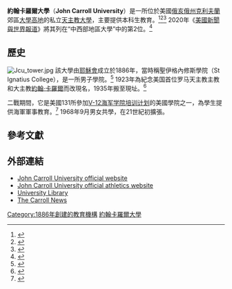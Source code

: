 {{Infobox University
 | name           = John Carroll University
 | image          = John Carroll University.jpg
 | latin_name     = Universitas Joannis Carroll
 | motto          = 拉丁語：Ad Majorem Dei Gloriam（For the greater glory of God）
 | established    = 1886
 | type           = [[私立大學|私立大學]]
 | affiliation    = [[羅馬天主教|羅馬天主教]][[耶穌會|耶穌會]]
 | endowment      = US $1.81億<ref>{{cite web|url=http://www.nacubo.org/Documents/EndowmentFiles/2013NCSEEndowmentMarket%20ValuesRevisedFeb142014.pdf|title=NCSE Public Tables Endowment Market Values|format=PDF|date=|accessdate=2014-04-15|deadurl=yes|archiveurl=https://www.webcitation.org/6Pg7vCEwR?url=http://www.nacubo.org/Documents/EndowmentFiles/2013NCSEEndowmentMarket%20ValuesRevisedFeb142014.pdf|archivedate=2014-05-19}}</ref>
 | president      = Rev. Robert L. Niehoff, S.J.
 | faculty        = 635
 | students       = 3,709
 | undergrad      = 3,001
 | postgrad       =   708
 | city           = [[大學高地_(俄亥俄州)|大學高地]]
 | state          = [[俄亥俄州|俄亥俄州]]
 | country        = 美國
 | campus         = 郊區，{{convert|63|acre|ha|1}}
 | colors         = 藍色和金色 {{colorbox|#084073}} {{colorbox|#F1C423}}
 | athletics      =[[NCAA|NCAA Division III]] – [[Ohio_Athletic_Conference|OAC]]
 | nickname       = Blue Streaks
 | mascot         = Lobo the Wolf
 | affiliations   = [[Association_of_Jesuit_Colleges_and_Universities|AJCU]] [[North_Central_Association_of_Colleges_and_Schools|NCA]]
 | website        = [http://www.jcu.edu/ www.jcu.edu]
 }}

'''約翰卡羅爾大學'''（'''John Carroll University'''）是一所位於美國[[俄亥俄州|俄亥俄州]][[克利夫蘭|克利夫蘭]]郊區[[大學高地_(俄亥俄州)|大學高地]]的私立[[天主教大學|天主教大學]]，主要提供本科生教育。<ref name="At a Glance">{{cite web | url = http://webmedia.jcu.edu.s3.amazonaws.com/pdf/JCUAR.pdf | title = 2011 Annual Report | publisher = John Carroll University | accessdate = 2012-07-02 }}{{dead link|date=2018年1月 |bot=InternetArchiveBot |fix-attempted=yes }}</ref><ref>{{cite web | url = http://sites.jcu.edu/magazine/2010/09/30/a-global-perspective/ | title = A Global Perspective | publisher = John Carroll Magazine | accessdate = 2011-11-22 | archive-url = https://web.archive.org/web/20120519025141/http://sites.jcu.edu/magazine/2010/09/30/a-global-perspective/ | archive-date = 2012-05-19 | dead-url = yes }}</ref><ref name="Center for Global Education">{{cite web | url = http://www.jcu.edu/global/study | title = Center for Global Education | publisher = John Carroll University | accessdate = 2011-11-22 | archive-url = https://web.archive.org/web/20111127043255/http://www.jcu.edu/global/study/ | archive-date = 2011-11-27 | dead-url = yes }}</ref> 2020年《[[美國新聞與世界報道|美國新聞與世界報道]]》將其列在“中西部地區大學”中的第2位。<ref name=USNews>{{cite web |url= https://www.usnews.com/best-colleges/john-carroll-university-3050 |title= Usnewsranking Rankings: Best Colleges |publisher= ''[[U.S._News_&_World_Report|U.S. News & World Report]]'' |year= 2020 |access-date= 2019-12-20 |archive-date= 2021-04-20 |archive-url= https://web.archive.org/web/20210420110433/https://www.usnews.com/best-colleges/john-carroll-university-3050 |dead-url= no }}</ref>

==歷史==
[[Image:Jcu_tower.jpg|thumb]]
該大學由[[耶穌會|耶穌會]]成立於1886年，當時稱聖伊格內修斯學院（St Ignatius College），是一所男子學院。<ref name="Ohio Journal of Science">{{cite web | url = https://kb.osu.edu/dspace/bitstream/1811/23130/1/V086N3_051 | title = History of the Biology Department of John Carroll University | publisher = Ohio Journal of Science | accessdate = 2006-10-03 | archive-date = 2007-06-22 | archive-url = https://web.archive.org/web/20070622201930/https://kb.osu.edu/dspace/bitstream/1811/23130/1/V086N3_051 | dead-url = no }}</ref> 1923年為紀念美国首位罗马天主教主教和大主教[[約翰·卡羅爾|約翰·卡羅爾]]而改現名，1935年搬至現址。<ref>{{cite web | url = http://cleveland.about.com/od/education/p/johncarroll.htm | title = John Carroll University | publisher = About, Inc. | accessdate = 2006-10-03 | archive-date = 2011-07-09 | archive-url = https://web.archive.org/web/20110709161521/http://cleveland.about.com/od/education/p/johncarroll.htm | dead-url = yes }}</ref>

二戰期間，它是美國131所參加[[V-12海军学院培训计划|V-12海军学院培训计划]]的美國學院之一，為學生提供海軍軍事教育。<ref name="jc-v-12">{{cite web |url=http://sites.jcu.edu/veterans/ |title=Veterans Program |publisher=University Heights, Ohio: John Carroll University |last= |first= |accessdate=September 29, 2011 |year=2011 |archive-date=2012-04-01 |archive-url=https://web.archive.org/web/20120401233637/http://sites.jcu.edu/veterans/ |dead-url=yes }}</ref> 1968年9月男女共學，在21世紀初擴張。

==參考文獻==
{{Reflist|30em}}

==外部連結==
{{commons category|John Carroll University}}
* [http://www.jcu.edu John Carroll University official website] {{Wayback|url=http://www.jcu.edu/ |date=20210502064212 }}
* [http://www.jcusports.com John Carroll University official athletics website] {{Wayback|url=http://www.jcusports.com/ |date=20210502220937 }}
* [https://web.archive.org/web/20191203170619/https://library.jcu.edu/ University Library]
* [http://www.jcunews.com The Carroll News] {{Wayback|url=http://www.jcunews.com/ |date=20201127025517 }}

{{coord|41.491|-81.530|region:US_type:edu|display=title}}
{{耶稣会学院和大学联合会 }}
{{normdaten}}

[[Category:1886年創建的教育機構|Category:1886年創建的教育機構]]
[[Category:約翰卡羅爾大學|]]